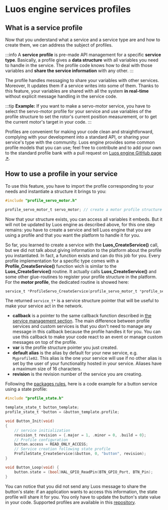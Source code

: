 # Luos engine services profiles

## What is a service profile

Now that you understand what a service and a service type are and how to create them, we can address the subject of profiles.

:::info
A **service profile** is pre-made API management for a specific **service type**. Basically, a profile gives a **data structure** with all variables you need to handle in the service. The profile code knows how to deal with those variables and **share the service information** with any other.
:::

The profile handles messaging to share your variables with other services. Moreover, It updates them if a service writes into some of them. Thanks to this feature, your variables are shared with all the system **in real-time** without explicit message handling in the service code.

:::tip
**Example:** If you want to make a servo-motor service, you have to select the servo-motor profile for your service and use variables of the profile structure to set the rotor's current position measurement, or to get the current motor's target in your code.
:::

Profiles are convenient for making your code clean and straightforward, complying with your development into a standard API, or sharing your service's type with the community.
Luos engine provides some common profile models that you can use; feel free to contribute and to add your own to the standard profile bank with a pull request on <a href="https://github.com/Luos-io" target="_blank" rel="external nofollow">Luos engine GitHub page &#8599;</a>.

## How to use a profile in your service

To use this feature, you have to import the profile corresponding to your needs and instantiate a structure it brings to you:

```c
#include "profile_servo_motor.h"

profile_servo_motor_t servo_motor; // create a motor profile structure
```

Now that your structure exists, you can access all variables it embeds. But it will not be updated by Luos engine as described above, for this one step remains: you have to create a service and tell Luos engine that you are using a profile and that you want the platform to handle it for you.

So far, you learned to create a service with the **Luos_CreateService()** call, but we did not talk about giving information to the platform about the profile you instantiated. In fact, a function exists and can do this job for you. Every profile implementation for a specific type comes with a **Profile_CreateService()** function wich is similar to the **Luos_CreateService()** routine. It actually calls **Luos_CreateService()** and some other glue-routines to register your profile structure in the platform. For the **motor profile**, the dedicated routine is showed here:

```c
service_t *ProfileServo_CreateService(profile_servo_motor_t *profile_servo_motor, SERVICE_CB callback, const char *alias, revision_t revision);
```

The returned `service_t*` is a service structure pointer that will be useful to make your service act in the network.

- **callback** is a pointer to the same callback function described in [the service management section](../services/service-api#how-to-create-and-initialize-a-service). The main difference between profile services and custom services is that you don't need to manage any message in this callback because the profile handles it for you.
  You can use this callback to make your code react to an event or manage custom messages on top of the profile.
- **var** is the profile structure pointer you just created.
- **default alias** is the alias by default for your new service, e.g. `Myprofile02`. This alias is the one your service will use if no other alias is set by the user of your functionality hosted in your service. Aliases have a maximum size of 16 characters.
- **revision** is the revision number of the service you are creating.

Following the [packages rules](../package#basic-packages-functions), here is a code example for a button service using a state profile:

```c
#include "profile_state.h"

template_state_t button_template;
profile_state_t *button = &button_template.profile;

void Button_Init(void)
{
    // service initialization
    revision_t revision = {.major = 1, .minor = 0, .build = 0};
    // Profile configuration
    button.access = READ_ONLY_ACCESS;
    // Service creation following state profile
    ProfileState_CreateService(&button, 0, "button", revision);
}

void Button_Loop(void) {
    button.state = (bool)HAL_GPIO_ReadPin(BTN_GPIO_Port, BTN_Pin);
}
```

You can notice that you did not send any Luos message to share the button's state: if an application wants to access this information, the state profile will share it for you. You only have to update the button's state value in your code. Supported profiles are available in this <a href="https://github.com/Luos-io/luos_engine/tree/main/engine/profiles" target ="_blank" rel="external nofollow">repository</a>.
